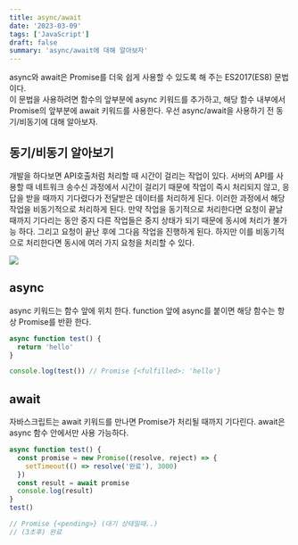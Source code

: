 ```yaml
---
title: async/await
date: '2023-03-09'
tags: ['JavaScript']
draft: false
summary: 'async/await에 대해 알아보자'
---
```


async와 await은 Promise를 더욱 쉽게 사용할 수 있도록 해 주는 ES2017(ES8) 문법이다. <br />
이 문법을 사용하려면 함수의 앞부분에 async 키워드를 추가하고, 해당 함수 내부에서 Promise의 앞부분에 await 키워드를 사용한다.
우선 async/await을 사용하기 전 동기/비동기에 대해 알아보자.

## 동기/비동기 알아보기

개발을 하다보면 API호출처럼 처리할 때 시간이 걸리는 작업이 있다. 서버의 API를 사용할 때 네트워크 송수신 과정에서
시간이 걸리기 때문에 작업이 즉시 처리되지 않고, 응답을 받을 때까지 기다렸다가 전달받은 데이터를 처리하게 된다.
이러한 과정에서 해당 작업을 비동기적으로 처리하게 된다. 만약 작업을 동기적으로 처리한다면 요청이 끝날 때까지 기다리는 동안
중지 다른 작업들은 중지 상태가 되기 때문에 동시에 처리가 불가능 하다. 그리고 요청이 끝난 후에 그다음 작업을 진행하게 된다.
하지만 이를 비동기적으로 처리한다면 동시에 여러 가지 요청을 처리할 수 있다.

![](/static/images/sychro.png)

## async

async 키워드는 함수 앞에 위치 한다. function 앞에 async를 붙이면 해당 함수는 항상 Promise를 반환 한다.

```js
async function test() {
  return 'hello'
}

console.log(test()) // Promise {<fulfilled>: 'hello'}
```

## await

자바스크립트는 await 키워드를 만나면 Promise가 처리될 때까지 기다린다. await은 async 함수 안에서만 사용 가능하다.

```js
async function test() {
  const promise = new Promise((resolve, reject) => {
    setTimeout(() => resolve('완료'), 3000)
  })
  const result = await promise
  console.log(result)
}
test()

// Promise {<pending>} (대기 상태일때..)
// (3초후) 완료
```
